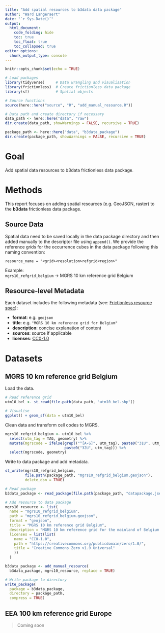 ```yaml
---
title: "Add spatial resources to b3data data package"
author: "Ward Langeraert"
date: "`r Sys.Date()`"
output:
  html_document:
    code_folding: hide
    toc: true
    toc_float: true
    toc_collapsed: true
editor_options: 
  chunk_output_type: console
---
```


```r
knitr::opts_chunk$set(echo = TRUE)
```

```r
# Load packages
library(tidyverse)     # Data wrangling and visualisation
library(frictionless)  # Create frictionless data package
library(sf)            # Spatial objects

# Source functions
source(here::here("source", "R", "add_manual_resource.R"))

# Data path and create directory if necessary
data_path <- here::here("data", "raw")
dir.create(data_path, showWarnings = FALSE, recursive = TRUE)

package_path <- here::here("data", "b3data_package")
dir.create(package_path, showWarnings = FALSE, recursive = TRUE)
```

# Goal

Add spatial data resources to b3data frictionless data package.

# Methods

This report focuses on adding spatial resources (e.g. GeoJSON, raster) to the **b3data** frictionless data package.

## Source Data

Spatial data need to be saved locally in the data package directory and then added manually to the descriptor file using `append()`.
We provide the reference grids for the occurrence cubes in the data package following this naming convention:

```
resource_name = "<grid><resolution>refgrid<region>"
```

Example:  
`mgrs10_refgrid_belgium` → MGRS 10 km reference grid Belgium

## Resource-level Metadata

Each dataset includes the following metadata (see: [Frictionless resource spec](https://docs.ropensci.org/frictionless/articles/data-resource.html#properties-implementation)):

- **format**: e.g. `geojson`
- **title**: e.g. `"MGRS 10 km reference grid for Belgium"`
- **description**: concise explanation of content
- **sources**: source if applicable
- **licenses**: [CC0-1.0](https://creativecommons.org/publicdomain/zero/1.0/)

# Datasets
## MGRS 10 km reference grid Belgium

Load the data.

```r
# Read reference grid
utm10_bel <- st_read(file.path(data_path, "utm10_bel.shp"))

# Visualise
ggplot() + geom_sf(data = utm10_bel)
```

Clean data and transform cell codes to MGRS.

```r
mgrs10_refgrid_belgium <- utm10_bel %>%
  select(utm_tag = TAG, geometry) %>%
  mutate(mgrscode = ifelse(grepl("^[A-G]", utm_tag), paste0("31U", utm_tag),
                           paste0("32U", utm_tag))) %>%
  select(mgrscode, geometry)
```

Write to data package and add metadata.

```r
st_write(mgrs10_refgrid_belgium,
         file.path(package_path, "mgrs10_refgrid_belgium.geojson"),
         delete_dsn = TRUE)
```

```r
# Read package
b3data_package <- read_package(file.path(package_path, "datapackage.json"))

# Add resource to data package
mgrs10_resource <- list(
  name = "mgrs10_refgrid_belgium",
  path = "mgrs10_refgrid_belgium.geojson",
  format = "geojson",
  title = "MGRS 10 km reference grid Belgium",
  description = "MGRS 10 km reference grid for the mainland of Belgium.",
  licenses = list(list(
    name = "CC0-1.0",
    path = "https://creativecommons.org/publicdomain/zero/1.0/",
    title = "Creative Commons Zero v1.0 Universal"
    ))
  )

b3data_package <- add_manual_resource(
  b3data_package, mgrs10_resource, replace = TRUE)

# Write package to directory
write_package(
  package = b3data_package,
  directory = package_path,
  compress = TRUE)
```

## EEA 100 km reference grid Europe

> Coming soon
